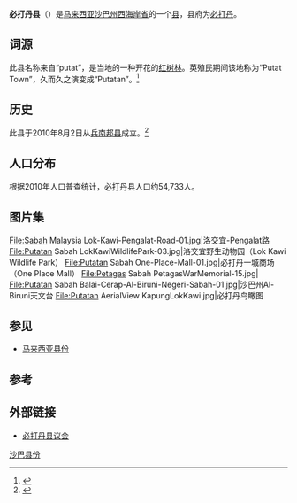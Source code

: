 {{Infobox settlement myd
| name ={{PAGENAME}}
| official_name =Daerah Putatan
| en = Putatan District
| ta = 
| jawi = 
| imagesize = 
| image_flag = 
| image_seal = 
| image_map = SabahDistricts-Putatan-pp.png
| coordinates = {{coord|5|55|00|N|116|07|00|E|region:MY|display=inline, title}}
| state =沙巴
| bhg = [[西海岸省|西海岸省]]
| seat =[[必打丹|必打丹]]
| la =[[必打丹县议会|必打丹县议会]]
| do = Ag. Abdul Ghani Haji Pg. Yusoff
| area_total_km2 = {{formatnum:29.7|R}}
| population_total = {{formatnum:54,733|R}}
| population_as_of = 2010
|postal_code = 
|area_code=
|registration_plate=
|esta=2010年8月2日
}}
'''必打丹县'''（{{lang-ms|Daerah Putatan}}）是[[马来西亚|马来西亚]][[沙巴州|沙巴州]][[西海岸省|西海岸省]]的一个[[马来西亚县份|县]]，县府为[[必打丹|必打丹]]。

==词源==
此县名称来自“putat”，是当地的一种开花的[[红树林|红树林]]。英殖民期间该地称为“Putat Town”，久而久之演变成“Putatan”。<ref>{{cite web|url=https://www.thestar.com.my/metro/focus/2017/10/09/bustling-coastal-town-south-of-kk-increasing-number-of-housing-estates-and-condos-in-putatan-attrac/|title=Putatan: Bustling coastal town south of Kota Kinabalu|author=Ruben Sario|publisher=The Star|date=2017-10-09|accessdate=2017-11-09|archiveurl=https://web.archive.org/web/20171109130224/https://www.thestar.com.my/metro/focus/2017/10/09/bustling-coastal-town-south-of-kk-increasing-number-of-housing-estates-and-condos-in-putatan-attrac/|archivedate=2017-11-09|url-status=dead}}</ref>

==历史==
此县于2010年8月2日从[[兵南邦县|兵南邦县]]成立。<ref>{{cite web|url=http://ww2.sabah.gov.my/md.ptn/index.php?option=com_content&view=article&id=83&Itemid=469|title=Pengenalan Pejabat|language=ms|publisher=Putatan District Council|accessdate=2017-11-09|archiveurl=https://web.archive.org/web/20171109125103/http://ww2.sabah.gov.my/md.ptn/index.php?option=com_content&view=article&id=83&Itemid=469|archivedate=2017-11-09|url-status=dead}}</ref>

==人口分布==
根据2010年人口普查统计，必打丹县人口约54,733人。{{my10|2}}
{{MyPopuSabah|2010|12152|8375|15675|748|9073|2887|319|1894|3610}}

==图片集==
<gallery>
File:Sabah Malaysia Lok-Kawi-Pengalat-Road-01.jpg|洛交宜-Pengalat路
File:Putatan Sabah LokKawiWildlifePark-03.jpg|洛交宜野生动物园（Lok Kawi Wildlife Park）
File:Putatan Sabah One-Place-Mall-01.jpg|必打丹一城商场（One Place Mall）
File:Petagas Sabah PetagasWarMemorial-15.jpg|{{tsl|en|Petagas War Memorial|必打卡士战争烈士纪念碑}}
File:Putatan Sabah Balai-Cerap-Al-Biruni-Negeri-Sabah-01.jpg|沙巴州Al-Biruni天文台
File:Putatan AerialView KapungLokKawi.jpg|必打丹鸟瞰图
</gallery>

== 参见 ==
{{Portal box|马来西亚}}
* [[马来西亚县份|马来西亚县份]]

==参考==
{{reflist}}

==外部链接==
{{commons category|Putatan District}}
*[http://ww2.sabah.gov.my/md.ptn/ 必打丹县议会] {{Wayback|url=http://ww2.sabah.gov.my/md.ptn/ |date=20171110004827 }}

{{沙巴}}
{{马来西亚县份}}
{{Normdaten}}
[[Category:沙巴县份|]]